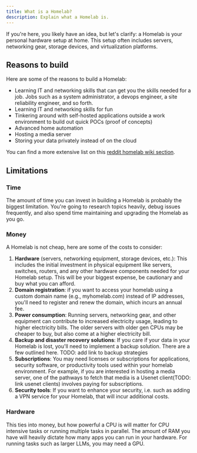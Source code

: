 ```yaml
---
title: What is a Homelab?
description: Explain what a Homelab is.
---
```


If you're here, you likely have an idea, but let's clarify: a Homelab is your personal hardware setup at home. This setup often includes servers, networking gear, storage devices, and virtualization platforms.

## Reasons to build

Here are some of the reasons to build a Homelab:

- Learning IT and networking skills that can get you the skills needed for a job. Jobs such as a system administrator, a devops engineer, a site reliability engineer, and so forth.
- Learning IT and networking skills for fun
- Tinkering around with self-hosted applications outside a work environment to build out quick POCs (proof of concepts)
- Advanced home automation
- Hosting a media server
- Storing your data privately instead of on the cloud

You can find a more extensive list on this [reddit homelab wiki section](https://www.reddit.com/r/homelab/wiki/introduction/#wiki_why_build_a_homelab.3F).

## Limitations

### Time

The amount of time you can invest in building a Homelab is probably the biggest limitation. You're going to research topics heavily, debug issues frequently, and also spend time maintaining and upgrading the Homelab as you go.

### Money

A Homelab is not cheap, here are some of the costs to consider:

1. **Hardware** (servers, networking equipment, storage devices, etc.): This includes the initial investment in physical equipment like servers, switches, routers, and any other hardware components needed for your Homelab setup. This will be your biggest expense, be cautionary and buy what you can afford.
2. **Domain registration**: if you want to access your homelab using a custom domain name (e.g., myhomelab.com) instead of IP addresses, you'll need to register and renew the domain, which incurs an annual fee.
3. **Power consumption**: Running servers, networking gear, and other equipment can contribute to increased electricity usage, leading to higher electricity bills. The older servers with older gen CPUs may be cheaper to buy, but also come at a higher electricity bill.
4. **Backup and disaster recovery solutions**: If you care if your data in your Homelab is lost, you'll need to implement a backup solution. There are a few outlined here. TODO: add link to backup strategies
5. **Subscriptions**:  You may need licenses or subscriptions for applications, security software, or productivity tools used within your homelab environment. For example, if you are interested in hosting a media server, one of the pathways to fetch that media is a Usenet client(TODO: link usenet clients) involves paying for subscriptions.
6. **Security tools**: If you want to enhance your security, i.e. such as adding a VPN service for your Homelab, that will incur additional costs.
### Hardware

This ties into money, but how powerful a CPU is will matter for CPU intensive tasks or running multiple tasks in parallel. The amount of RAM you have will heavily dictate how many apps you can run in your hardware. For running tasks such as larger LLMs, you may need a GPU.
